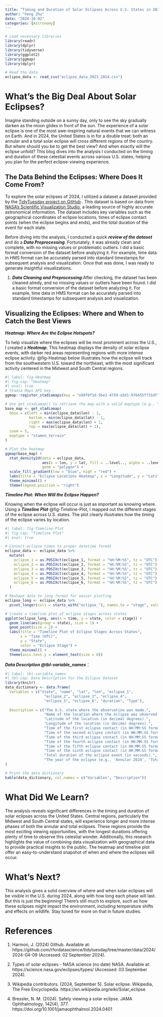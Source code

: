 ```yaml
---
title: "Timing and Duration of Solar Eclipses Across U.S. States in 2024"
author: "Feng Zhu"
date: "2024-10-02"
categories: [Astronomy]
---
```


```r
# Load necessary libraries
library(readr)
library(dplyr)
library(tidyverse)
library(ggplot2)
library(ggmap)
library(dplyr)

# Read the data
eclipse_data <- read_csv("eclipse_data_2023_2024.csv")
```

# What’s the Big Deal About Solar Eclipses?

Imagine standing outside on a sunny day, only to see the sky gradually darken as the moon glides in front of the sun. The experience of a solar eclipse is one of the most awe-inspiring natural events that we can witness on Earth. And in 2024, the United States is in for a double treat: both an annular and a total solar eclipse will cross different regions of the country. But where should you be to get the best view? And when exactly will the eclipse unfold? This blog dives into the analysis I conducted on the timing and duration of these celestial events across various U.S. states, helping you plan for the perfect eclipse-viewing experience.

## The Data Behind the Eclipses: Where Does It Come From?

To explore the solar eclipses of 2024, I utilized a dataset a dataset provided by the [TidyTuesday project on GitHub](https://github.com/rfordatascience/tidytuesday) . This dataset is based on data from [NASA's Scientific Visualization Studio](https://svs.gsfc.nasa.gov/), a leading source of highly accurate astronomical information. The dataset includes key variables such as the geographical coordinates of eclipse locations, times of eclipse contact points (when the eclipse begins and ends), and the total duration of the event for each state.

Before diving into the analysis, I conducted a quick ***review of the dataset*** and do a ***Data Preprocessing***. Fortunately, it was already clean and complete, with no missing values or problematic outliers. I did a basic format conversion of the dataset before analyzing it. For example, time data in HMS format can be accurately parsed into standard timestamps for subsequent analysis and visualization. Once that was done, I was ready to generate insightful visualizations.

1.  ***Data Cleaning and Preprocessing***:After checking, the dataset has been cleaned alredy, and no missing values or outliers have been found. I did a basic format conversion of the dataset before analyzing it. For example, time data in HMS format can be accurately parsed into standard timestamps for subsequent analysis and visualization. 


## Visualizing the Eclipses: Where and When to Catch the Best Views

***Heatmap: Where Are the Eclipse Hotspots?***

To help visualize where the eclipses will be most prominent across the U.S., I created a ***Heatmap***. This heatmap displays the density of solar eclipse events, with darker red areas representing regions with more intense eclipse activity. @fig-Heatmap below illustrates how the eclipse will track from the southwestern U.S. toward the northeast, with the most significant activity centered in the Midwest and South Central regions.

```r
#| label: fig-Heatmap
#| fig-cap: "Heatmap"
#| eval: true
# Stadia Maps API key
ggmap::register_stadiamaps(key = "e99f0f1d-5be1-4759-a5d1-976455f731df", write = TRUE)

# Use get_stadiamap() to retrieve the map with a valid maptype (e.g., "stamen_terrain")
base_map <- get_stadiamap(
  bbox = c(left = min(eclipse_data$lon) - 1, 
           bottom = min(eclipse_data$lat) - 1,
           right = max(eclipse_data$lon) + 1, 
           top = max(eclipse_data$lat) + 1),
  zoom = 5,
  maptype = "stamen_terrain" 
)

# Plot the heatmap 
ggmap(base_map) +
  stat_density2d(data = eclipse_data, 
                 aes(x = lon, y = lat, fill = ..level.., alpha = ..level..), 
                 geom = "polygon") +
  scale_fill_gradient(low = "blue", high = "red") +
  labs(title = "Eclipse Locations Heatmap", x = "Longitude", y = "Latitude") +
  theme_minimal() +
  theme(legend.position = "right")
```

***Timeline Plot: When Will the Eclipse Happen?*** 

Knowing when the eclipse will occur is just as important as knowing where. Using a ***Timeline Plot*** @fig-Timeline-Plot, I mapped out the different stages of the eclipse across U.S. states. The plot clearly illustrates how the timing of the eclipse varies by location.

```r
#| label: fig-Timeline-Plot
#| fig-cap: "Timeline Plot"
#| eval: true

# Convert eclipse times to proper datetime format
eclipse_data <- eclipse_data %>%
  mutate(
    eclipse_1 = as.POSIXct(eclipse_1, format = "%H:%M:%S", tz = "UTC"),
    eclipse_2 = as.POSIXct(eclipse_2, format = "%H:%M:%S", tz = "UTC"),
    eclipse_3 = as.POSIXct(eclipse_3, format = "%H:%M:%S", tz = "UTC"),
    eclipse_4 = as.POSIXct(eclipse_4, format = "%H:%M:%S", tz = "UTC"),
    eclipse_5 = as.POSIXct(eclipse_5, format = "%H:%M:%S", tz = "UTC"),
    eclipse_6 = as.POSIXct(eclipse_6, format = "%H:%M:%S", tz = "UTC")
  )

# Reshape data to long format for easier plotting
eclipse_long <- eclipse_data %>%
  pivot_longer(cols = starts_with("eclipse_"), names_to = "stage", values_to = "time")

# Create a timeline plot of eclipse stages across states
ggplot(eclipse_long, aes(x = time, y = state, color = stage)) +
  geom_line(aes(group = state), size = 1) +
  geom_point(size = 2) +
  labs(title = "Timeline Plot of Eclipse Stages Across States",
       x = "Time (UTC)",
       y = "State",
       color = "Eclipse Stage") +
  theme_minimal() +
  theme(axis.text.y = element_text(size = 8))

```


***Data Description @tbl-variable_names***：

```r
#| label: tbl-variable_names
#| tbl-cap: Data Description for the Eclipse Dataset
library(knitr)
data_dictionary <- data.frame(
  Variables = c("state", "name", "lat", "lon", "eclipse_1", 
                  "eclipse_2", "eclipse_3", "eclipse_4", 
                  "eclipse_5", "eclipse_6", "duration", "Type"),
 
  Description = c("The U.S. state where the observation was made.",
                  "Name of the location where the eclipse was observed.",
                  "Latitude of the location (in decimal degrees).",
                  "Longitude of the location (in decimal degrees).",
                  "Time of the first eclipse contact (in HH:MM:SS format).",
                  "Time of the second eclipse contact (in HH:MM:SS format).",
                  "Time of the third eclipse contact (in HH:MM:SS format).",
                  "Time of the fourth eclipse contact (in HH:MM:SS format).",
                  "Time of the fifth eclipse contact (in HH:MM:SS format).",
                  "Time of the sixth eclipse contact (in HH:MM:SS format).",
                  "Total duration of the eclipse event (in seconds).",
                  "The year of the eclipse (e.g., 'Annular 2024', 'Total 2024').")
)

# Print the data dictionary
kable(data_dictionary, col.names = c("Variables", "Description"))

```

# What Did We Learn? 
The analysis reveals significant differences in the timing and duration of solar eclipses across the United States. Central regions, particularly the Midwest and South Central states, will experience longer and more intense phases of both the annular and total eclipses. These regions provide the most exciting viewing opportunities, with the longest durations offering plenty of time to observe this celestial wonder. Additionally, this research highlights the value of combining data visualization with geographical data to provide practical insights to the public. The heatmap and timeline plot offer an easy-to-understand snapshot of when and where the eclipses will occur.

# What’s Next?
This analysis gives a solid overview of where and when solar eclipses will be visible in the U.S. during 2024, along with how long each phase will last. But this is just the beginning! There’s still much to explore, such as how these eclipses might impact the environment, including temperature shifts and effects on wildlife. Stay tuned for more on that in future studies.



# References
1. Harmon, J. (2024) Github. Available at: https://github.com/rfordatascience/tidytuesday/tree/master/data/2024/2024-04-09 (Accessed: 02 September 2024). 

2. Types of solar eclipses - NASA science (no date) NASA. Available at: https://science.nasa.gov/eclipses/types/ (Accessed: 03 September 2024). 

3. Wikipedia contributors. (2024, September 5). Solar eclipse. Wikipedia, The Free Encyclopedia. https://en.wikipedia.org/wiki/Solar_eclipse

4. Bressler, N. M. (2024). Safely viewing a solar eclipse. JAMA Ophthalmology, 142(4), 377. https://doi.org/10.1001/jamaophthalmol.2024.0401
